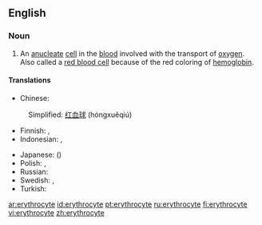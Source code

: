==English==

===Noun===
{{en-noun}}

# {{cytology}} An [[anucleate]] [[cell]] in the [[blood]] involved with the transport of [[oxygen]].  Also called a [[red blood cell]] because of the red coloring of [[hemoglobin]].

====Translations====
{{trans-top|a red blood cell}}
*Chinese:
:Simplified: [[红血球]] (hóngxuěqiú)
*Finnish: {{t|fi|punasolu}}, {{t|fi|erytrosyytti}}
*Indonesian: {{t|id|eritrosit}}, {{t|id|sel darah merah}}
{{trans-mid}}
*Japanese: {{t|ja|赤血球}} ({{t|ja|せっけっきゅう|tr=sekkekkyū}})
*Polish: {{t|pl|erytrocyt|m}}, {{t|pl|krwinka czerwona|f}}
*Russian: {{t|ru|эритроцит}}
*Swedish: {{t|sv|erytrocyt}}, {{t|sv|röd blodkropp}}
*Turkish: {{t|tr|alyuvar}}
{{trans-bottom}}

[[ar:erythrocyte]]
[[id:erythrocyte]]
[[pt:erythrocyte]]
[[ru:erythrocyte]]
[[fi:erythrocyte]]
[[vi:erythrocyte]]
[[zh:erythrocyte]]